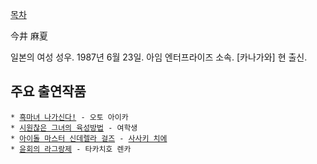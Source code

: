 [[목차]]

今井 麻夏

일본의 여성 성우. 1987년 6월 23일. 아임 엔터프라이즈 소속. [카나가와] 현 출신.

== 주요 출연작품 ==
 * [[흑마녀 나가신다!]] - 오토 아이카
 * [[시원찮은 그녀의 육성방법]] - 여학생
 * [[아이돌 마스터 신데렐라 걸즈/애니메이션|아이돌 마스터 신데렐라 걸즈]] - [[사사키 치에]]
 * [[윤회의 라그랑제]] - 타카치호 렌카
